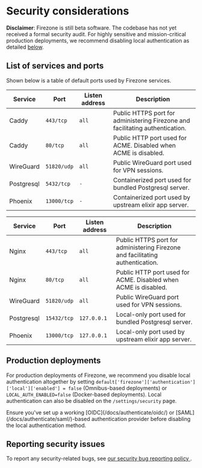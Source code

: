 
# Security considerations

**Disclaimer**: Firezone is still beta software. The codebase has not yet
received a formal security audit. For highly sensitive and mission-critical
production deployments, we recommend disabling local authentication as detailed
[below](#production-deployments).

## List of services and ports

Shown below is a table of default ports used by Firezone services.

<TabsGroup>
<TabsItem title="Docker" active>

| Service    | Port        | Listen address | Description                                                                   |
| ---------- | ----------- | -------------- | ----------------------------------------------------------------------------- |
| Caddy      | `443/tcp`   | `all`          | Public HTTPS port for administering Firezone and facilitating authentication. |
| Caddy      | `80/tcp`    | `all`          | Public HTTP port used for ACME. Disabled when ACME is disabled.               |
| WireGuard  | `51820/udp` | `all`          | Public WireGuard port used for VPN sessions.                                  |
| Postgresql | `5432/tcp`  | `-`            | Containerized port used for bundled Postgresql server.                        |
| Phoenix    | `13000/tcp` | `-`            | Containerized port used by upstream elixir app server.                        |

</TabsItem>
<TabsItem title="Omnibus">

| Service    | Port        | Listen address | Description                                                                   |
| ---------- | ----------- | -------------- | ----------------------------------------------------------------------------- |
| Nginx      | `443/tcp`   | `all`          | Public HTTPS port for administering Firezone and facilitating authentication. |
| Nginx      | `80/tcp`    | `all`          | Public HTTP port used for ACME. Disabled when ACME is disabled.               |
| WireGuard  | `51820/udp` | `all`          | Public WireGuard port used for VPN sessions.                                  |
| Postgresql | `15432/tcp` | `127.0.0.1`    | Local-only port used for bundled Postgresql server.                           |
| Phoenix    | `13000/tcp` | `127.0.0.1`    | Local-only port used by upstream elixir app server.                           |

</TabsItem>
</TabsGroup>

## Production deployments

For production deployments of Firezone, we recommend you disable local
authentication altogether by setting
`default['firezone']['authentication']['local']['enabled'] = false`
(Omnibus-based deployments) or `LOCAL_AUTH_ENABLED=false` (Docker-based
deployments). Local authentication can also be disabled on the
`/settings/security` page.

<Alert color="warning">
Ensure you've set up a working [OIDC](/docs/authenticate/oidc/) or
[SAML](/docs/authenticate/saml/)-based authentication provider before disabling
the local authentication method.
</Alert>

## Reporting security issues

To report any security-related bugs, see
[our security bug reporting policy ](https://github.com/firezone/firezone/blob/master/SECURITY.md).
